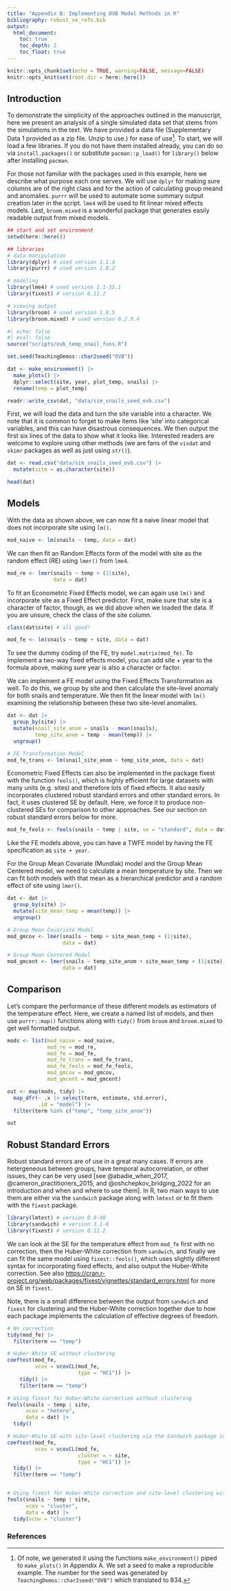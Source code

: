 ```yaml
---
title: "Appendix B: Implementing OVB Model Methods in R"
bibliography: robust_se_refs.bib
output:
  html_document:
    toc: true
    toc_depth: 2
    toc_float: true
---
```


```r
knitr::opts_chunk$set(echo = TRUE, warning=FALSE, message=FALSE)
knitr::opts_knit$set(root.dir = here::here())
```

## Introduction

To demonstrate the simplicity of the approaches outlined in the manuscript, here we present an analysis of a single simulated data set that stems from the simulations in the text. We have provided a data file (Supplementary Data 1 provided as a zip file. Unzip to use.) for ease of use[^1]. To start, we will load a few libraries. If you do not have them installed already, you can do so via `install.packages()` or substitute `pacman::p_load()` for `library()` below after installing `pacman`.

[^1]: Of note, we generated it using the functions `make_environment()` piped to `make_plots()` in Appendix A. We set a seed to make a reproducible example. The number for the seed was generated by `TeachingDemos::char2seed("OVB")` which translated to 834.

For those not familiar with the packages used in this example, here we describe what purpose each one serves. We will use `dplyr` for making sure columns are of the right class and for the action of calculating group meand and anomalies. `purrr` will be used to automate some summary output creation later in the script. `lme4` will be used to fit linear mixed effects models. Last, `broom.mixed` is a wonderful package that generates easily readable output from mixed models.

```r
## start and set environment
setwd(here::here())

## libraries
# data manipulation
library(dplyr) # used version 1.1.4
library(purrr) # used version 1.0.2

# modeling
library(lme4) # used version 1.1-35.1
library(fixest) # version 0.11.2

# viewing output
library(broom) # used version 1.0.5
library(broom.mixed) # used version 0.2.9.4
```


```r
#| echo: false
#| eval: false
source("scripts/ovb_temp_snail_funs.R")

set.seed(TeachingDemos::char2seed("OVB"))

dat <- make_environment() |>
  make_plots() |>
  dplyr::select(site, year, plot_temp, snails) |>
  rename(temp = plot_temp)

readr::write_csv(dat, "data/sim_snails_seed_ovb.csv")
```

First, we will load the data and turn the site variable into a character. We note that it is common to forget to make items like 'site' into categorical variables, and this can have disastrous consequences. We then output the first six lines of the data to show what it looks like. Interested readers are welcome to explore using other methods (we are fans of the `visdat` and `skimr` packages as well as just using `str()`).

```r
dat <- read.csv("data/sim_snails_seed_ovb.csv") |>
  mutate(site = as.character(site))

head(dat)
```


## Models

With the data as shown above, we can now fit a naive linear model that does not incorporate site using `lm()`.

```r
mod_naive <- lm(snails ~ temp, data = dat)
```

We can then fit an Random Effects form of the model with site as the random effect (RE) using `lmer()` from `lme4`.

```r
mod_re <- lmer(snails ~ temp + (1|site),
               data = dat)
```

To fit an Econometric Fixed Effects model, we can again use `lm()` and incorporate site as a Fixed Effect predictor. First, make sure that site is a character of factor, though, as we did above when we loaded the data. If you are unsure, check the class of the site column. 

```r
class(dat$site) # all good!

mod_fe <- lm(snails ~ temp + site, data = dat)
```

To see the dummy coding of the FE, try `model.matrix(mod_fe)`. To implement a two-way fixed effects model, you can add site + year to the formula above, making sure year is also a character or factor.

We can implement a FE model using the Fixed Effects Transformation as well. To do this, we group by site and then calculate the site-level anomaly for both snails and temperature. We then fit the linear model with `lm()` examining the relationship between these two site-level anomalies.

```r
dat <- dat |>
  group_by(site) |>
  mutate(snail_site_anom = snails - mean(snails),
         temp_site_anom = temp - mean(temp)) |>
  ungroup()

# FE Transformation Model
mod_fe_trans <- lm(snail_site_anom ~ temp_site_anom, data = dat)
```

Econometric Fixed Effects can also be implemented in the package fixest with the function `feols()`, which is highly efficient for large datasets with many units (e.g. sites) and therefore lots of fixed effects. It also easily incorporates clustered robust standard errors and other standard errors. In fact, it uses clustered SE by default. Here, we force it to produce non-clustered SEs for comparison to other approaches. See our section on robust standard errors below for more.

```r
mod_fe_feols <- feols(snails ~ temp | site, se = "standard", data = dat) 
```

Like the FE models above, you can have a TWFE model by having the FE specification as `site + year`.

For the Group Mean Covariate (Mundlak) model and the Group Mean Centered model, we need to calculate a mean temperature by site. Then we can fit both models with that mean as a hierarchical predictor and a random effect of site using `lmer()`.

```r

dat <- dat |>
  group_by(site) |>
  mutate(site_mean_temp = mean(temp)) |>
  ungroup()

# Group Mean Covariate Model
mod_gmcov <- lmer(snails ~ temp + site_mean_temp + (1|site),
                  data = dat)

# Group Mean Centered Model
mod_gmcent <- lmer(snails ~ temp_site_anom + site_mean_temp + (1|site),
                  data = dat)
```


## Comparison

Let's compare the performance of these different models as estimators of the temperature effect. Here, we create a named list of models, and then use `purrr::map()` functions along with `tidy()` from `broom` and `broom.mixed` to get well formatted output.

```r
mods <- list(mod_naive = mod_naive, 
             mod_re = mod_re, 
             mod_fe = mod_fe,
             mod_fe_trans = mod_fe_trans,
             mod_fe_feols = mod_fe_feols,
             mod_gmcov = mod_gmcov,
             mod_gmcent = mod_gmcent)

out <- map(mods, tidy) |>
  map_dfr(~ .x |> select(term, estimate, std.error),
          .id = "model") |>
  filter(term %in% c("temp", "temp_site_anom"))

out
```


## Robust Standard Errors

Robust standard errors are of use in a great many cases. If errors are hetergeneous between groups, have temporal autocorrelation, or other issues, they can be very used [see @abadie_when_2017, @cameron_practitioners_2015, and @oshchepkov_bridging_2022 for an introduction and when and where to use them]. In R, two main ways to use them are either via the `sandwich` package along with `lmtest` or to fit them with the `fixest` package.

```r
library(lmtest) # version 0.9-40
library(sandwich) # version 3.1-0
library(fixest) # version 0.11.2
```

We can look at the SE for the temperature effect from `mod_fe` first with no correction, then the Huber-White correction from `sandwich`, and finally we can fit the same model using `fixest::feols()`, which uses slightly different syntax for incorporating fixed effects, and also output the Huber-White correction. See also [https://cran.r-project.org/web/packages/fixest/vignettes/standard_errors.html](https://cran.r-project.org/web/packages/fixest/vignettes/standard_errors.html) for more on SE in `fixest`.

Note, there is a small difference between the output from `sandwich` and `fixest` for clustering and the Huber-White correction together due to how each package implements the calculation of effective degrees of freedom.

```r
# No correction
tidy(mod_fe) |>
  filter(term == "temp")

# Huber-White SE without clustering
coeftest(mod_fe, 
         vcov = vcovCL(mod_fe, 
                       type = "HC1")) |>
    tidy() |>
    filter(term == "temp")

# Using fixest for Huber-White correction without clustering
feols(snails ~ temp | site, 
      vcov = "hetero",
      data = dat) |>
  tidy()

# Huber-White SE with site-level clustering via the Sandwich package in R 
coeftest(mod_fe, 
         vcov = vcovCL(mod_fe, 
                       cluster = ~ site,
                       type = "HC1")) |>
  tidy() |>
  filter(term == "temp")


# Using fixest for Huber-White correction and site-level clustering with feols
feols(snails ~ temp | site, 
      vcov = "cluster",
      data = dat) |>
  tidy(vcov = "cluster")


```

### References

::: {#refs}
:::
